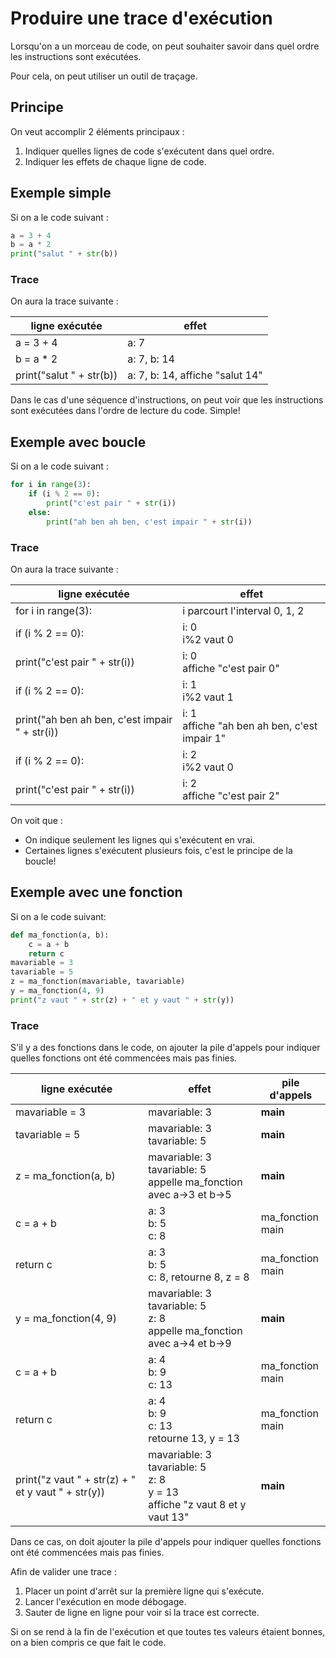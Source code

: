 # Produire une trace d'exécution

Lorsqu'on a un morceau de code, on peut souhaiter savoir dans quel ordre les instructions sont exécutées.

Pour cela, on peut utiliser un outil de traçage.

## Principe

On veut accomplir 2 éléments principaux :
1. Indiquer quelles lignes de code s'exécutent dans quel ordre.
2. Indiquer les effets de chaque ligne de code.

<Tabs queryString="recette-activite">
<TabItem value="Exemple simple" label="Exemple simple">

## Exemple simple

Si on a le code suivant :

```python  showLineNumbers
a = 3 + 4
b = a * 2
print("salut " + str(b))
```

### Trace
On aura la trace suivante :

| ligne exécutée | effet                             |
|-----------------|-----------------------------------|
| a = 3 + 4       | a: 7                             |
| b = a * 2       | a: 7, b: 14                     |
| print("salut " + str(b)) | a: 7, b: 14, affiche "salut 14" |

Dans le cas d'une séquence d'instructions, on peut voir que les instructions sont exécutées dans
l'ordre de lecture du code. Simple!

</TabItem>
<TabItem value="Avec boucle" label="Avec boucle">

## Exemple avec boucle

Si on a le code suivant :

```python showLineNumbers
for i in range(3):
    if (i % 2 == 0):
        print("c'est pair " + str(i))
    else:
        print("ah ben ah ben, c'est impair " + str(i))
```

### Trace
On aura la trace suivante :

| ligne exécutée | effet                         |
|-----------------|-------------------------------|
| for i in range(3): | i parcourt l'interval 0, 1, 2 |
| if (i % 2 == 0): | i: 0 <br /> i%2 vaut 0        |
| print("c'est pair " + str(i)) | i: 0 <br /> affiche "c'est pair 0" |
| if (i % 2 == 0): | i: 1  <br /> i%2 vaut 1        |
| print("ah ben ah ben, c'est impair " + str(i)) | i: 1 <br /> affiche "ah ben ah ben, c'est impair 1" |
| if (i % 2 == 0): | i: 2 <br /> i%2 vaut 0        |
| print("c'est pair " + str(i)) | i: 2 <br /> affiche "c'est pair 2" |

On voit que :
- On indique seulement les lignes qui s'exécutent en vrai.
- Certaines lignes s'exécutent plusieurs fois, c'est le principe de la boucle!

</TabItem>
<TabItem value="Avec fonction" label="Avec fonction">

## Exemple avec une fonction

Si on a le code suivant:
```python showLineNumbers
def ma_fonction(a, b):
    c = a + b
    return c
mavariable = 3
tavariable = 5
z = ma_fonction(mavariable, tavariable)
y = ma_fonction(4, 9)
print("z vaut " + str(z) + " et y vaut " + str(y))
```

### Trace

S'il y a des fonctions dans le code, on ajouter la pile d'appels pour indiquer quelles fonctions
ont été commencées mais pas finies.

| ligne exécutée           | effet                                                      | pile d'appels |
|--------------------------|------------------------------------------------------------|---------------|
| mavariable = 3                    | mavariable: 3                                                    | __main__      |
| tavariable = 5                    | mavariable: 3 <br /> tavariable: 5                                               | __main__      |
| z = ma_fonction(a, b) | mavariable: 3 <br /> tavariable: 5 <br /> appelle ma_fonction avec a→3 et b→5       | __main__      |
| c = a + b                | a: 3 <br /> b: 5 <br /> c: 8                                        | ma_fonction <br /> main |
| return c                 | a: 3 <br /> b: 5 <br /> c: 8, retourne 8, z = 8                     | ma_fonction <br /> main |
| y = ma_fonction(4, 9) | mavariable: 3 <br /> tavariable: 5 <br /> z: 8 <br />appelle ma_fonction avec a→4 et b→9 | __main__      |
| c = a + b                | a: 4 <br /> b: 9 <br /> c: 13                                       | ma_fonction <br /> main |
| return c                 | a: 4 <br /> b: 9 <br /> c: 13 <br /> retourne 13, y = 13                  | ma_fonction <br /> main |
| print("z vaut " + str(z) + " et y vaut " + str(y)) | mavariable: 3 <br /> tavariable: 5 <br /> z: 8 <br /> y = 13 <br /> affiche "z vaut 8 et y vaut 13" | __main__     |


Dans ce cas, on doit ajouter la pile d'appels pour indiquer quelles fonctions ont été commencées mais pas finies.

</TabItem>
<TabItem value="valider-une-trace" label="Valider une trace">

Afin de valider une trace :
1. Placer un point d'arrêt sur la première ligne qui s'exécute.
2. Lancer l'exécution en mode débogage.
3. Sauter de ligne en ligne pour voir si la trace est correcte.

Si on se rend à la fin de l'exécution et que toutes tes valeurs étaient bonnes,
on a bien compris ce que fait le code.

</TabItem>
</Tabs>
